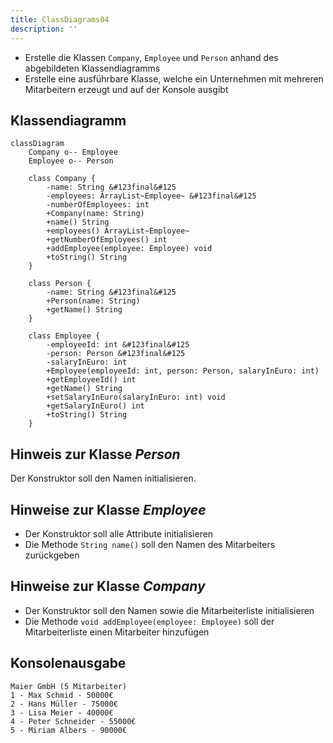```yaml
---
title: ClassDiagrams04
description: ''
---
```



- Erstelle die Klassen `Company`, `Employee` und `Person` anhand des
  abgebildeten Klassendiagramms
- Erstelle eine ausführbare Klasse, welche ein Unternehmen mit mehreren
  Mitarbeitern erzeugt und auf der Konsole ausgibt

## Klassendiagramm

```mermaid
classDiagram
    Company o-- Employee
    Employee o-- Person

    class Company {
        -name: String &#123final&#125
        -employees: ArrayList~Employee~ &#123final&#125
        -numberOfEmployees: int
        +Company(name: String)
        +name() String
        +employees() ArrayList~Employee~
        +getNumberOfEmployees() int
        +addEmployee(employee: Employee) void
        +toString() String
    }

    class Person {
        -name: String &#123final&#125
        +Person(name: String)
        +getName() String
    }

    class Employee {
        -employeeId: int &#123final&#125
        -person: Person &#123final&#125
        -salaryInEuro: int
        +Employee(employeeId: int, person: Person, salaryInEuro: int)
        +getEmployeeId() int
        +getName() String
        +setSalaryInEuro(salaryInEuro: int) void
        +getSalaryInEuro() int
        +toString() String
    }
```

## Hinweis zur Klasse _Person_

Der Konstruktor soll den Namen initialisieren.

## Hinweise zur Klasse _Employee_

- Der Konstruktor soll alle Attribute initialisieren
- Die Methode `String name()` soll den Namen des Mitarbeiters zurückgeben

## Hinweise zur Klasse _Company_

- Der Konstruktor soll den Namen sowie die Mitarbeiterliste initialisieren
- Die Methode `void addEmployee(employee: Employee)` soll der Mitarbeiterliste
  einen Mitarbeiter hinzufügen

## Konsolenausgabe

```console
Maier GmbH (5 Mitarbeiter)
1 - Max Schmid - 50000€
2 - Hans Müller - 75000€
3 - Lisa Meier - 40000€
4 - Peter Schneider - 55000€
5 - Miriam Albers - 90000€
```

<Exercise pullRequest="39" branchSuffix="class-diagrams/04" />
